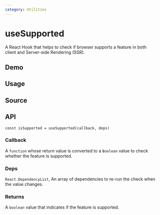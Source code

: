 ```yaml
---
category: Utilities
---
```


# useSupported


<HooksType category={frontmatter.category} isSupported lowLevel />

A React Hook that helps to check if browser supports a feature in both client and Server-side Rendering (SSR).

## Demo


<App />

## Usage



## Source


<Source />

## API

```tsx
const isSupported = useSupported(callback, deps)
```

### Callback

A `function` whose return value is converted to a `Boolean` value to check whether the feature is supported.

### Deps

`React.DependencyList`, An array of dependencies to re-run the check when the value changes.

### Returns

A `boolean` value that indicates if the feature is supported.
